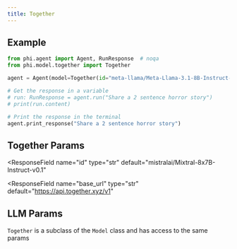 ```yaml
---
title: Together
---
```


## Example

<CodeGroup>

```python agent.py
from phi.agent import Agent, RunResponse  # noqa
from phi.model.together import Together

agent = Agent(model=Together(id="meta-llama/Meta-Llama-3.1-8B-Instruct-Turbo"), markdown=True)

# Get the response in a variable
# run: RunResponse = agent.run("Share a 2 sentence horror story")
# print(run.content)

# Print the response in the terminal
agent.print_response("Share a 2 sentence horror story")

```

</CodeGroup>

## Together Params

<ResponseField name="name" type="str" default="Together"></ResponseField>
<ResponseField
  name="id"
  type="str"
  default="mistralai/Mixtral-8x7B-Instruct-v0.1"
></ResponseField>
<ResponseField name="api_key" type="str"></ResponseField>
<ResponseField
  name="base_url"
  type="str"
  default="https://api.together.xyz/v1"
></ResponseField>
## LLM Params

`Together` is a subclass of the `Model` class and has access to the same params

<Snippet file="llm-base-reference.mdx" />
